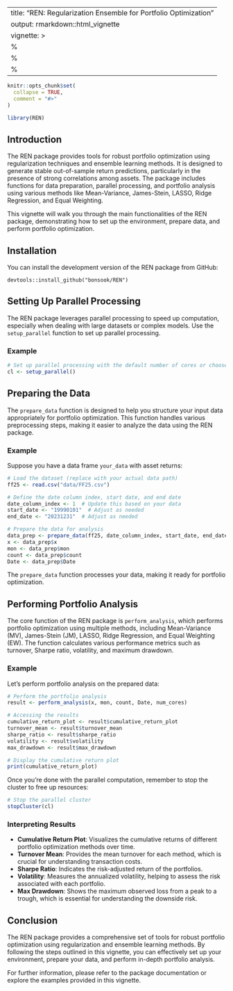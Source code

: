 
---
title: "REN: Regularization Ensemble for Portfolio Optimization"
output: rmarkdown::html_vignette
vignette: >
  %\VignetteIndexEntry{REN: Regularization Ensemble for Portfolio Optimization}
  %\VignetteEngine{knitr::rmarkdown}
  %\VignetteEncoding{UTF-8}
---


```r
knitr::opts_chunk$set(
  collapse = TRUE,
  comment = "#>"
)
```

```r
library(REN)
```

## Introduction

The REN package provides tools for robust portfolio optimization using regularization techniques and ensemble learning methods. It is designed to generate stable out-of-sample return predictions, particularly in the presence of strong correlations among assets. The package includes functions for data preparation, parallel processing, and portfolio analysis using various methods like Mean-Variance, James-Stein, LASSO, Ridge Regression, and Equal Weighting.

This vignette will walk you through the main functionalities of the REN package, demonstrating how to set up the environment, prepare data, and perform portfolio optimization.

## Installation

You can install the development version of the REN package from GitHub:

```
devtools::install_github("bonsook/REN")
```

## Setting Up Parallel Processing

The REN package leverages parallel processing to speed up computation, especially when dealing with large datasets or complex models. Use the `setup_parallel` function to set up parallel processing.

### Example

```r
# Set up parallel processing with the default number of cores or choose a specific number
cl <- setup_parallel()
```


## Preparing the Data

The `prepare_data` function is designed to help you structure your input data appropriately for portfolio optimization. This function handles various preprocessing steps, making it easier to analyze the data using the REN package.

### Example

Suppose you have a data frame `your_data` with asset returns:

```r
# Load the dataset (replace with your actual data path)
ff25 <- read.csv("data/FF25.csv")

# Define the date column index, start date, and end date
date_column_index <- 1  # Update this based on your data
start_date <- "19990101"  # Adjust as needed
end_date <- "20231231"  # Adjust as needed

# Prepare the data for analysis
data_prep <- prepare_data(ff25, date_column_index, start_date, end_date)
x <- data_prep$x
mon <- data_prep$mon
count <- data_prep$count
Date <- data_prep$Date

```

The `prepare_data` function processes your data, making it ready for portfolio optimization.

## Performing Portfolio Analysis

The core function of the REN package is `perform_analysis`, which performs portfolio optimization using multiple methods, including Mean-Variance (MV), James-Stein (JM), LASSO, Ridge Regression, and Equal Weighting (EW). The function calculates various performance metrics such as turnover, Sharpe ratio, volatility, and maximum drawdown.

### Example

Let's perform portfolio analysis on the prepared data:

```r
# Perform the portfolio analysis
result <- perform_analysis(x, mon, count, Date, num_cores)

# Accessing the results
cumulative_return_plot <- result$cumulative_return_plot
turnover_mean <- result$turnover_mean
sharpe_ratio <- result$sharpe_ratio
volatility <- result$volatility
max_drawdown <- result$max_drawdown

# Display the cumulative return plot
print(cumulative_return_plot)

```

Once you're done with the parallel computation, remember to stop the cluster to free up resources:

```r
# Stop the parallel cluster
stopCluster(cl)
```


### Interpreting Results

- **Cumulative Return Plot**: Visualizes the cumulative returns of different portfolio optimization methods over time.
- **Turnover Mean**: Provides the mean turnover for each method, which is crucial for understanding transaction costs.
- **Sharpe Ratio**: Indicates the risk-adjusted return of the portfolios.
- **Volatility**: Measures the annualized volatility, helping to assess the risk associated with each portfolio.
- **Max Drawdown**: Shows the maximum observed loss from a peak to a trough, which is essential for understanding the downside risk.

## Conclusion

The REN package provides a comprehensive set of tools for robust portfolio optimization using regularization and ensemble learning methods. By following the steps outlined in this vignette, you can effectively set up your environment, prepare your data, and perform in-depth portfolio analysis.

For further information, please refer to the package documentation or explore the examples provided in this vignette.

